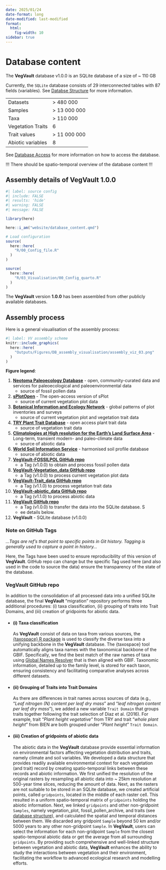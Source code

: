 ```yaml
---
date: 2025/01/24
date-format: long
date-modified: last-modified
format:
  html:
    fig-width: 10
sidebar: true
---
```


# Database content

The **VegVault** database v1.0.0 is an SQLite database of a size of ~ 110 GB

Currently, the `SQLite` database consists of 29 interconnected tables with 87 fields (variables). See [Databse Structure](/website/database_structure.qmd) for more information.

|||
|-----|-----|
Datasets | > 480 000 |
Samples | > 13 000 000|
Taxa | > 110 000|
Vegetation Traits | 6|
Trait values | > 11 000 000|
Abiotic variables | 8|


See [Database Access](/website/database_access.qmd) for more information on how to access the database.


!!! There should be spatio-temporal overview of the database content !!!

## Assembly details of VegVault 1.0.0

```r
#| label: source config
#| include: FALSE
#| results: 'hide'
#| warning: FALSE
#| message: FALSE

library(here)

here::i_am("website/database_content.qmd")

# Load configuration
source(
  here::here(
    "R/00_Config_file.R"
  )
)

source(
  here::here(
    "R/03_Visualisation/00_Config_quarto.R"
  )
)

```

The **VegVault** version **1.0.0** has been assembled from other publicly available databases. 


## Assembly process

Here is a general visualisation of the assembly process:

```r
#| label: VV assembly scheme
knitr::include_graphics(
  here::here(
    "Outputs/Figures/DB_assembly_visualisation/assembly_viz_03.png"
  )
)
```

**Figure legend**:

1. **[Neotoma Paleoecology Database](https://www.neotomadb.org/)** - open, community-curated data and services for paleoecological and paleoenvironmental data
     * source of fossil pollen data 
2. **[sPlotOpen](https://idiv-biodiversity.de/en/splot/splotopen.html)** - The open-access version of sPlot
     * source of current vegetation plot data
3. **[Botanical Information and Ecology Network](https://bien.nceas.ucsb.edu/bien/)** - global patterns of plot inventories and surveys
    * source of current vegetation plot and vegetation trait data
4.  **[TRY Plant Trait Database](https://www.try-db.org/TryWeb/Home.php)** - open access plant trait data 
    * source of vegetation trait data
5. **[Climatologies at High resolution for the Earth's Land Surface Area](https://chelsa-climate.org/)** - Long-term, transient modern- and paleo-climate data
    * source of abiotic data
6. **[World Soil Information Service](https://www.isric.org/explore/wosis)** - harmonised soil profile database
    * source of abiotic data
7.  **[VegVault-FOSSILPOL GitHub repo](https://github.com/OndrejMottl/VegVault-FOSSILPOL/tree/v1.0.0)**
    * a Tag (v1.0.0) to obtain and process fossil pollen data
8.  **[VegVault-Vegetation_data GitHub repo](https://github.com/OndrejMottl/VegVault-Vegetation_data/tree/v1.0.0)**
    * a Tag (v1.0.0) to process current vegetation plot data
9.  **[VegVault-Trait_data GitHub repo](https://github.com/OndrejMottl/VegVault-Trait_data/tree/v1.1.0)**
    * a Tag (v1.1.0) to process vegetation trait data
10. **[VegVault-abiotic_data GitHub repo](https://github.com/OndrejMottl/VegVault-abiotic_data/tree/v1.1.0)**
    * a Tag (v1.1.0) to process abiotic data
11. **[VegVault GitHub repo](https://github.com/OndrejMottl/VegVault)**
    * a Tag (v1.0.0) to transfer the data into the SQLite database. S
    * ee details below.
12. **VegVault** - SQLite database (v1.0.0)

### Note on GitHub Tags

*...Tags are ref's that point to specific points in Git history. Tagging is generally used to capture a point in history...* 

Here, the Tags have been used to ensure reproducibility of this version of **VegVault**. GitHub repo can change but the specific Tag used here (and also used in the code to source the data) ensure the transparency of the state of the database. 

### VegVault GitHub repo

In addition to the consolidation of all processed data into a unified SQLite database, the final **VegVault** "migration" repository performs three additional procedures: (i) taxa classification, (ii) grouping of traits into Trait Domains, and (iii) creation of gridpoints for abiotic data. 

* #### (i) Taxa classification 
  As **VegVault** consist of data on taxa from various sources, the [{taxospace} R package](https://github.com/OndrejMottl/taxospace) is used to classify the diverse taxa into a unifying backbone in the **VegVault** database. The {taxospace} tool automatically aligns taxa names with the taxonomical backbone of the GBIF. Specifically, we find the best match of the raw names of taxa using [Global Names Resolver](https://resolver.globalnames.org/)  that is then aligned with GBIF. Taxonomic information, detailed up to the family level, is stored for each taxon, ensuring consistency and facilitating comparative analyses across different datasets.
* #### (ii) Grouping of Traits into Trait Domains 
  As there are differences in trait names across sources of data (e.g., "*Leaf nitrogen (N) content per leaf dry mass*" and "*leaf nitrogen content per leaf dry mass*"), we added a new variable `Trait Domain` that   groups traits together following the trait selection of Diaz et al. (2016). For example, trait "*Plant height vegetative*" from TRY and trait "*whole plant height*" from BIEN are both grouped under "*Plant height*" `Trait Domain`. 
* #### (iii) Creation of gridpoints of abiotic data
  The abiotic data in the **VegVault** database provide essential information on environmental factors affecting vegetation distribution and traits, namely climate and soil variables. We developed a data structure that provides readily available environmental context for each vegetation (and trait) record by creating spatio-temporal links between these records and abiotic information. We first unified the resolution of the original rasters by resampling all abiotic data into ~ 25km resolution at 500-year time slices, reducing the amount of data. Next, as the rasters are not suitable to be stored in an SQLite database, we created artificial points, called `gridpoints`, located in the middle of each raster cell. This resulted in a uniform spatio-temporal matrix of `gridpoints` holding the abiotic information. 
  Next, we linked `gridpoints` and other non-gridpoint `Samples`, namely vegetation_plot, fossil_pollen_archive, and traits (see [database structure](/website/database_structure.qmd)), and calculated the spatial and temporal distances between them. We discarded any gridpoint `Sample` beyond 50 km and/or 5000 years to any other non-gridpoint `Sample`. In **VegVault**, users can select the information for each non-gridpoint `Sample` from the closest spatio-temporal abiotic data or get the average from all surrounding `gridpoints`. By providing such comprehensive and well-linked structure between vegetation and abiotic data, **VegVault** enhances the ability to study the interactions between vegetation and their environment, facilitating the workflow to advanced ecological research and modelling efforts. 
